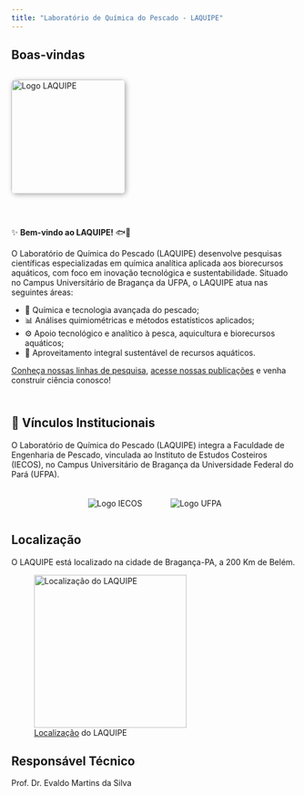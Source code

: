 ```yaml
---
title: "Laboratório de Química do Pescado - LAQUIPE"
---
```


::: cell
```{=html}
<style>
.flex-container {
  display: flex;
  align-items: center;
  gap: 30px;
  margin-bottom: 40px;
  flex-wrap: wrap; /* permite ajuste responsivo sem quebrar muito */
}
.logo img {
  max-width: 200px;
  height: auto;
  box-shadow: 2px 2px 8px rgba(0, 0, 0, 0.3); /* sombra suave */
  border-radius: 8px;
}
.welcome-text {
  flex: 1;
  min-width: 280px;
}

.logos-container {
  display: flex;
  justify-content: center;
  align-items: center;
  gap: 50px;
  flex-wrap: nowrap; /* NÃO deixa quebrar em telas pequenas */
  margin-top: 20px;
  margin-bottom: 20px;
}

.logo-item img {
  width: auto;
  max-height: 150px;
  object-fit: contain;
}
</style>
```
:::

## Boas-vindas

::::: flex-container
::: logo
<img src="images/logo-laquipe.jpeg" alt="Logo LAQUIPE" width="200px"/>
:::

::: welcome-text
✨ **Bem-vindo ao LAQUIPE!** 🐟🔬

O Laboratório de Química do Pescado (LAQUIPE) desenvolve pesquisas científicas especializadas em química analítica aplicada aos biorecursos aquáticos, com foco em inovação tecnológica e sustentabilidade. Situado no Campus Universitário de Bragança da UFPA, o LAQUIPE atua nas seguintes áreas:

-   🔬 Química e tecnologia avançada do pescado;
-   📊 Análises quimiométricas e métodos estatísticos aplicados;
-   ⚙️ Apoio tecnológico e analítico à pesca, aquicultura e biorecursos aquáticos;
-   🌊 Aproveitamento integral sustentável de recursos aquáticos.

[Conheça nossas linhas de pesquisa](linhas-de-pesquisa.qmd), [acesse nossas publicações](pesquisas.qmd) e venha construir ciência conosco!
:::
:::::

## 🔗 Vínculos Institucionais

O Laboratório de Química do Pescado (LAQUIPE) integra a Faculdade de Engenharia de Pescado, vinculada ao Instituto de Estudos Costeiros (IECOS), no Campus Universitário de Bragança da Universidade Federal do Pará (UFPA).

::::: logos-container
::: logo-item
<img src="images/logo-iecos.png" alt="Logo IECOS" width="180px"/>
:::

::: logo-item
<img src="images/logo-ufpa.png" alt="Logo UFPA" width="160px"/>
:::
:::::

## Localização

O LAQUIPE está localizado na cidade de Bragança-PA, a 200 Km de Belém.

![[Localização](https://maps.app.goo.gl/pbVeJAPCz73qdsE36){target="_blanck"} do LAQUIPE](images/localizacao.png){width="268"}

## Responsável Técnico

Prof. Dr. Evaldo Martins da Silva
